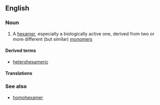 ==English==

===Noun===
{{en-noun}}

# {{context|chemistry|biochemistry|lang=en}} A [[hexamer]], especially a biologically active one, derived from two or more different (but similar) [[monomer]]s

====Derived terms====
* [[heterohexameric]]

====Translations====
{{trans-top|hexamer}}
{{trans-mid}}
{{trans-bottom}}

===See also===
* [[homohexamer]]